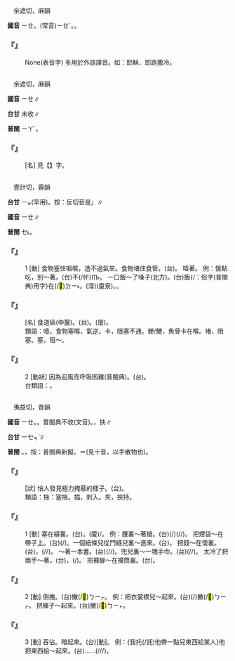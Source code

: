 
=={{ruby|耶|ㄧㄝ}}==

　余遮切，麻韻

'''國音''' <rt>ㄧㄝ</rt>。(常音)<rt>ㄧㄝˊ</rt>。{{ruby|→|ㄧㄝ}}。

    

==='''『{{ruby|耶|ㄧㄝ}}』'''===
: None(表音字) 多用於外語譯音。如：耶穌、耶路撒冷。
    

=={{ruby|<mark>&#xf99ba;</mark>|ㄧㄝ}}==

　余遮切，麻韻

'''國音''' <rt>ㄧㄝ</rt>∥

'''台甘''' 未收∥

'''普閩''' <rt>ㄧㄚˊ</rt>。

    

==='''『{{ruby|伽|ㄑㄧㄝˊ}}{{ruby|<mark>&#xf99ba;</mark>|ㄧㄝ}}{{ruby|琴|ㄑㄧㄣˊ}}』'''===
: [名] 見【{{ruby|伽|ㄑㄧㄝˊ}}】字。
    

=={{ruby|噎|ㄧㄝ}}==

　壹計切，霽韻

'''台甘''' <rt>ㄧㆵ</rt>(罕用)。按：反切音是{{ruby|「|ㆤ˪}}」∥

'''國音''' <rt>ㄧㄝ</rt>∥

'''普閩''' <rt>ㆤ˪</rt>。

    

==='''『{{ruby|噎|ㄧㄝ}}』'''===
:1  [動] 食物塞住咽喉，透不過氣來。食物堵住食管。(台){{ruby|食|ㄒㄧㆵ ͘}}{{ruby|物|ㆠㄨㆵ ͘}}{{ruby|塞|ㄊㄚㆵ}}{{ruby|站|ㄉㆰ˪}}{{ruby|/|ㄉㄧㆰ˪}}{{ruby|嚨|ㄌㄚˊ}}{{ruby|喉|ㄠˊ}}{{ruby|<mark>&#xffa45;</mark>|ㆠㆤ˫}}{{ruby|/|ㆠㄨㆤ˫}}{{ruby|喘|ㄘㄨㄢˋ}}{{ruby|氣|ㄎㄨㄧ˪}}。 噎著。 例：慢點吃，別～著。(台){{ruby|寬|ㄎㄨㆩ}}{{ruby|寬|ㄎㄨㆩ}}{{ruby|仔|ㄚ}}{{ruby|食|ㄐㄧㄚㆷ ͘}}不(/伓)<rt>ㆬ˫</rt>{{ruby|通|ㄊㄤ}}{{ruby|去|·ㄎㄧ˪}}{{ruby|哽|ㄍㆪˋ}}{{ruby|/|ㄍㆥˋ}}{{ruby|著|ㄉㄧㄜㆷ ͘}}。 一口飯～了嗓子(北方)。(台){{ruby|一|ㄐㄧㆵ ͘}}{{ruby|嘴|ㄘㄨㄧ˪}}飯{/{{ruby|<mark>&#xffad1;</mark>|ㄅㆭ˫}}：俗字(普閩典)用字}{{ruby|椵|ㄎㆤˊ}}在(/<mark>&#xf9853;</mark>)<rt>ㄉㄧ˫</rt>{{ruby|頷|ㆰ˫}}{{ruby|<mark>&#xffacf;</mark>|ㄍㄨㄣˋ}}。{{ruby|骾|ㄍㆥˋ}}(漳){{ruby|/|ㄍㆪˋ}}(廈泉){{ruby|著|ㄉㄧㄜㆷ ͘}}。{{ruby|骾|ㄍㆥˋ}}{{ruby|/|ㄍㆪˋ}}{{ruby|<mark>&#xf91a9;</mark>|ㄍㄨㄧ}}。
    

==='''『{{ruby|噎|ㄧㄝ}}{{ruby|嗝|ㄍㄜˊ}}』'''===
: [名] 食道癌(中醫)。(台){{ruby|喉|ㄠˊ}}{{ruby|癌|ㆣㆰˊ}}。(廈){{ruby|膈|ㄍㆤㆷ}}{{ruby|食|ㄒㄧㆵ ͘}}。
:類語：噎，食物塞喉，氣逆。卡，阻塞不通。骾/鯁，魚骨卡在喉。堵，阻塞。塞，阻～。
:
    

==='''『{{ruby|噎|ㄧㄝ}}』'''===
:2  [動狀] 因為迎風而呼吸困難(普閩典)。(台){{ruby|喢|ㄙㆩㆷ}}{{ruby|風|ㄏㄨㄤ}}{{ruby|/|ㄏㆲ}}{{ruby|<mark>&#xffa45;</mark>|ㆠㆤ˫}}{{ruby|/|ㆠㄨㆤ˫}}{{ruby|喘|ㄘㄨㄢˋ}}{{ruby|氣|ㄎㄨㄧ˪}}。
:台類語：{{ruby|嗾|ㄗㄚㆶ ͘}}。
:
    

=={{ruby|掖|ㄧㄝ}}==

　夷益切，昔韻

'''國音''' <rt>ㄧㄝ</rt>。{{ruby|(文)|ㄧˋ}}。普閩典不收(文音)。{{ruby|(語)|ㄧㄝˋ}}，扶{{ruby|～|ㄧㄝˋ}}∥

'''台甘''' <rt>ㄧㆤㆶ ͘</rt>∥

'''普閩''' {{ruby|(文)|ㄧㆤㆶ ͘}}。{{ruby|(白)|ㄧㄚ˫}}，按：普閩典新擬。{{ruby|掖|ㄧㄚ˫}}{{ruby|種|ㄐㄧㄥ˪}}{{ruby|子|ㄐㄧˋ}}＝{{ruby|<mark>&#xffc6e;</mark>|ㄧㄚ˫}}(見十音，以手散物也)。

    

==='''『{{ruby|掖|ㄧㄝ}}{{ruby|掖|ㄧㄝ}}{{ruby|蓋|ㄍㄞˋ}}{{ruby|蓋|ㄍㄞˋ}}』'''===
: [狀] 怕人發見極力掩蔽的樣子。(台){{ruby|掩|ㆭ}}{{ruby|掩|ㆭ}}{{ruby|匊|ㄧㄚㆴ}}{{ruby|匊|ㄧㄚㆴ}}。
:類語：掖：塞掖。插，刺入。夾，挾持。
:
    

==='''『{{ruby|掖|ㄧㄝ}}』'''===
:1  [動] 塞在縫裏。(台){{ruby|塞|ㄙㆤㆷ}}{{ruby|/|ㄒㄧㄚㆴ}}。(廈){{ruby|揳|ㄒㄧㄚㆵ}}/{{ruby|櫼|ㄐㆪ}}。  例：腰裏～著槍。(台){{ruby|腰|ㄧㄜ}}(/{{ruby|褲|ㄎㆦ˪}}{{ruby|頭|ㄊㄠˊ}}){{ruby|塞|ㄙㆤㆷ}}{{ruby|/|ㄒㄧㄚㆴ}}(/{{ruby|插|ㄘㄚㆷ}}/{{ruby|抸|ㄗㄚㆷ}}){{ruby|一|ㄐㄧㆵ ͘}}{{ruby|枝|ㄍㄧ}}{{ruby|銃|ㄑㄧㄥ˪}}。 把煙袋～在帶子上。(台){{ruby|褲|ㄎㆦ˪}}{{ruby|帶|ㄉㄨㄚ˪}}{{ruby|塞|ㄙㆤㆷ}}{{ruby|/|ㄒㄧㄚㆴ}}(/{{ruby|插|ㄘㄚㆷ}}{{ruby|/|ㄗㄚˋ}}){{ruby|煙|ㄏㄨㄣ}}{{ruby|吹|ㄘㄨㆤ}}{{ruby|/|ㄘㆤ}}。一個紙條兒從門縫兒裏～進來。(台){{ruby|一|ㄐㄧㆵ ͘}}{{ruby|塊|ㄉㆤ˪}}{{ruby|紙|ㄗㄨㄚˋ}}{{ruby|條|ㄉㄧㄠˊ}}{{ruby|仔|ㄚ}}{{ruby|塞|ㄙㆤㆷ}}{{ruby|對|ㄉㄨㄧ˪}}{{ruby|門|ㄇㆭˊ}}{{ruby|縫|ㄆㄤ˫}}{{ruby|入|ㆢㄧㆴ ͘}}{{ruby|/|ㄌㄧㆴ}}{{ruby|來|·ㄌㄞˊ}}。 把錢～在懷裏。(台){{ruby|錢|ㄐㆪˊ}}，{{ruby|塞|ㄙㆤㆷ}}{{ruby|/|ㄒㄧㄚㆴ}}(/{{ruby|懷|ㄍㄨㄧˊ}}/{{ruby|夾|ㄍㄧㄚㆴ}}){{ruby|<mark>&#xffa4f;</mark>|ㄉㄧㆰˋ}}{{ruby|胸|ㄏㄧㄥ}}{{ruby|襟|ㄎㄧㆬ}}{{ruby|內|ㄌㄞ˫}}。 ～著一本書。(台){{ruby|胳|ㄍㄨㆤㆷ}}{{ruby|/|ㄍㄜㆷ}}{{ruby|下|ㆤ˫}}{{ruby|塞|ㄒㄧㄚㆴ}}(/{{ruby|夾|ㄍㄧㄚㆴ}}/{{ruby|抸|ㄗㄚㆷ}}){{ruby|一|ㄐㄧㆵ ͘}}{{ruby|本|ㄅㄨㄣˋ}}{{ruby|冊|ㄘㆤㆷ}}{{ruby|/|ㄑㄧㆤㆶ}}。兜兒裏～一塊手巾。(台){{ruby|<mark>&#xfa07b;</mark>|ㄌㄚㆶ}}{{ruby|袋|ㄉㆤ˫}}{{ruby|仔|ㄚ}}{{ruby|內|ㄌㄞ˫}}{{ruby|塞|ㄙㆤㆷ}}{{ruby|/|ㄒㄧㄚㆴ}}(/{{ruby|插|ㄘㄚㆷ}}/{{ruby|抸|ㄗㄚㆷ}}){{ruby|一|ㄐㄧㆵ ͘}}{{ruby|條|ㄉㄧㄠˊ}}{{ruby|手|ㄑㄧㄨˋ}}{{ruby|巾|ㄍㄨㄣ}}{{ruby|/|ㄍㄧㄣ}}。 太冷了把兩手～著。(台){{ruby|誠|ㄐㄧㆩˊ}}{{ruby|寒|ㄍㄨㆩˊ}}，{{ruby|一|ㄐㄧㆵ ͘}}{{ruby|雙|ㄙㄤ}}{{ruby|/|ㄒㄧㄤ}}{{ruby|手|ㄑㄧㄨˋ}}{{ruby|塞|ㄙㆤㆷ}}{{ruby|/|ㄒㄧㄚㆴ}}(/{{ruby|插|ㄘㄚㆷ}}){{ruby|<mark>&#xffa4f;</mark>|ㄉㄧㆰˋ}}{{ruby|褲|ㄎㆦ˪}}{{ruby|頭|ㄊㄠˊ}}。 把褲腳～在襪筒裏。(台){{ruby|褲|ㄎㆦ˪}}{{ruby|腳|ㄎㄚ}}{{ruby|塞|ㄙㆤㆷ}}{{ruby|/|ㄒㄧㄚㆴ}}{{ruby|<mark>&#xffa4f;</mark>|ㄉㄧㆰˋ}}{{ruby|襪|ㆠㆤㆷ ͘}}{{ruby|/|ㆠㄨㆤㆷ ͘}}{{ruby|筒|ㄉㄤˊ}}{{ruby|內|ㄌㄞ˫}}。
:
    

==='''『{{ruby|掖|ㄧㄝ}}』'''===
:2  [動] 倒捲。(台)撇(/<mark>&#xf8e48;</mark>)<rt>ㄅㄧㆷ</rt>。 例：把衣裳襟兒～起來。(台){{ruby|胸|ㄏㄧㄥ}}{{ruby|前|ㄐㄧㄥˊ}}{{ruby|/|ㄐㄧㄢˊ}}{{ruby|領|ㄋㄧㄚˋ}}(/{{ruby|襟|ㄎㄧㆬ}})撇(/<mark>&#xf8e48;</mark>)<rt>ㄅㄧㆷ</rt>{{ruby|起|·ㄎㄧˋ}}{{ruby|來|·ㄌㄞˊ}}。 把褲子～起來。(台){{ruby|褲|ㄎㆦ˪}}{{ruby|骹|ㄎㄚ}}撇(/<mark>&#xf8e48;</mark>)<rt>ㄅㄧㆷ</rt>{{ruby|起|·ㄎㄧˋ}}{{ruby|來|·ㄌㄞˊ}}。
    

==='''『{{ruby|掖|ㄧㄝ}}』'''===
:3  [動] 吞佔。暗起來。(台){{ruby|暗|ㆰ˪}}{{ruby|去|ㄎㄧ˪}}[動]。 例：{我托(/託)他帶一點兒東西給某人}他把東西給～起來。(台)……{{ruby|伊|ㄧ}}{{ruby|將|ㄐㄧㆲ}}{{{ruby|我|ㆣㄨㄚˋ}}托(/託)<rt>ㄊㆦㆶ</rt>{{ruby|伊|ㄧ}}{{ruby|丌|ㆤ}}}{{ruby|物|ㄇㄧㆷ ͘}}{{ruby|/|ㄇㆭㆷ ͘}}{{ruby|件|ㄍㄧㆩ˫}}{{ruby|暗|ㆰ˪}}{{ruby|去|ㄎㄧ˪}}(/{{ruby|食|ㄐㄧㄚㆷ ͘}}{{ruby|去|ㄎㄧ˪}}/{{ruby|吞|ㄊㄨㄣ}}/{{ruby|吞|ㄊㄨㄣ}}{{ruby|佔|ㄐㄧㆰ˪}}){{ruby|去|ㄎㄧ˪}}。
    
